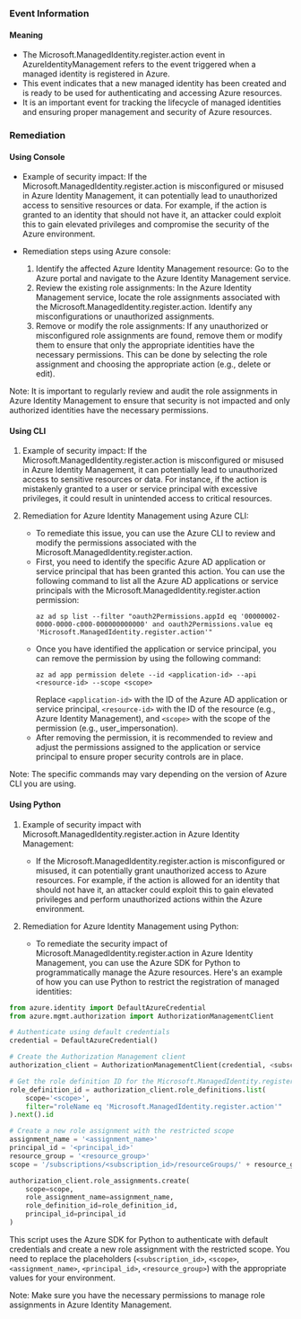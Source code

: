 
### Event Information

#### Meaning

- The Microsoft.ManagedIdentity.register.action event in AzureIdentityManagement refers to the event triggered when a managed identity is registered in Azure.
- This event indicates that a new managed identity has been created and is ready to be used for authenticating and accessing Azure resources.
- It is an important event for tracking the lifecycle of managed identities and ensuring proper management and security of Azure resources.

### Remediation

#### Using Console

- Example of security impact: If the Microsoft.ManagedIdentity.register.action is misconfigured or misused in Azure Identity Management, it can potentially lead to unauthorized access to sensitive resources or data. For example, if the action is granted to an identity that should not have it, an attacker could exploit this to gain elevated privileges and compromise the security of the Azure environment.

- Remediation steps using Azure console:
  1. Identify the affected Azure Identity Management resource: Go to the Azure portal and navigate to the Azure Identity Management service.
  2. Review the existing role assignments: In the Azure Identity Management service, locate the role assignments associated with the Microsoft.ManagedIdentity.register.action. Identify any misconfigurations or unauthorized assignments.
  3. Remove or modify the role assignments: If any unauthorized or misconfigured role assignments are found, remove them or modify them to ensure that only the appropriate identities have the necessary permissions. This can be done by selecting the role assignment and choosing the appropriate action (e.g., delete or edit).

Note: It is important to regularly review and audit the role assignments in Azure Identity Management to ensure that security is not impacted and only authorized identities have the necessary permissions.

#### Using CLI

1. Example of security impact: If the Microsoft.ManagedIdentity.register.action is misconfigured or misused in Azure Identity Management, it can potentially lead to unauthorized access to sensitive resources or data. For instance, if the action is mistakenly granted to a user or service principal with excessive privileges, it could result in unintended access to critical resources.

2. Remediation for Azure Identity Management using Azure CLI:
   - To remediate this issue, you can use the Azure CLI to review and modify the permissions associated with the Microsoft.ManagedIdentity.register.action.
   - First, you need to identify the specific Azure AD application or service principal that has been granted this action. You can use the following command to list all the Azure AD applications or service principals with the Microsoft.ManagedIdentity.register.action permission:
     ```
     az ad sp list --filter "oauth2Permissions.appId eq '00000002-0000-0000-c000-000000000000' and oauth2Permissions.value eq 'Microsoft.ManagedIdentity.register.action'"
     ```
   - Once you have identified the application or service principal, you can remove the permission by using the following command:
     ```
     az ad app permission delete --id <application-id> --api <resource-id> --scope <scope>
     ```
     Replace `<application-id>` with the ID of the Azure AD application or service principal, `<resource-id>` with the ID of the resource (e.g., Azure Identity Management), and `<scope>` with the scope of the permission (e.g., user_impersonation).
   - After removing the permission, it is recommended to review and adjust the permissions assigned to the application or service principal to ensure proper security controls are in place.

Note: The specific commands may vary depending on the version of Azure CLI you are using.

#### Using Python

1. Example of security impact with Microsoft.ManagedIdentity.register.action in Azure Identity Management:
   - If the Microsoft.ManagedIdentity.register.action is misconfigured or misused, it can potentially grant unauthorized access to Azure resources. For example, if the action is allowed for an identity that should not have it, an attacker could exploit this to gain elevated privileges and perform unauthorized actions within the Azure environment.

2. Remediation for Azure Identity Management using Python:
   - To remediate the security impact of Microsoft.ManagedIdentity.register.action in Azure Identity Management, you can use the Azure SDK for Python to programmatically manage the Azure resources. Here's an example of how you can use Python to restrict the registration of managed identities:

```python
from azure.identity import DefaultAzureCredential
from azure.mgmt.authorization import AuthorizationManagementClient

# Authenticate using default credentials
credential = DefaultAzureCredential()

# Create the Authorization Management client
authorization_client = AuthorizationManagementClient(credential, <subscription_id>)

# Get the role definition ID for the Microsoft.ManagedIdentity.register.action
role_definition_id = authorization_client.role_definitions.list(
    scope='<scope>',
    filter="roleName eq 'Microsoft.ManagedIdentity.register.action'"
).next().id

# Create a new role assignment with the restricted scope
assignment_name = '<assignment_name>'
principal_id = '<principal_id>'
resource_group = '<resource_group>'
scope = '/subscriptions/<subscription_id>/resourceGroups/' + resource_group

authorization_client.role_assignments.create(
    scope=scope,
    role_assignment_name=assignment_name,
    role_definition_id=role_definition_id,
    principal_id=principal_id
)
```

This script uses the Azure SDK for Python to authenticate with default credentials and create a new role assignment with the restricted scope. You need to replace the placeholders (`<subscription_id>`, `<scope>`, `<assignment_name>`, `<principal_id>`, `<resource_group>`) with the appropriate values for your environment.

Note: Make sure you have the necessary permissions to manage role assignments in Azure Identity Management.

